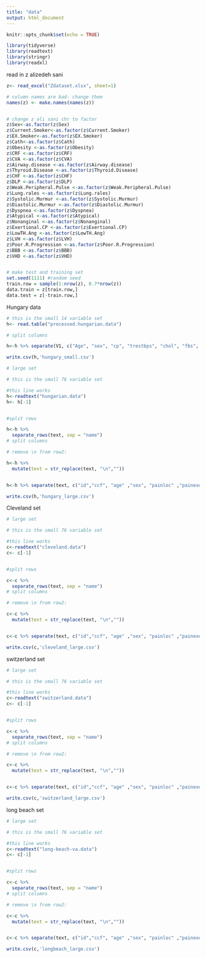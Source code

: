 ---
title: "data"
output: html_document
---

```{r setup, include=FALSE}
knitr::opts_chunk$set(echo = TRUE)

library(tidyverse)
library(readtext)
library(stringr)
library(readxl)
```


read in z alizedeh sani
```{r}
z<- read_excel("Zdataset.xlsx", sheet=1)

# column names are bad- change them
names(z) <- make.names(names(z))


# change z ali sani chr to factor
z$Sex<-as.factor(z$Sex)
z$Current.Smoker<-as.factor(z$Current.Smoker)
z$EX.Smoker<-as.factor(z$EX.Smoker)
z$Cath<-as.factor(z$Cath)
z$Obesity <-as.factor(z$Obesity)
z$CRF <-as.factor(z$CRF)
z$CVA <-as.factor(z$CVA)
z$Airway.disease <-as.factor(z$Airway.disease)
z$Thyroid.Disease <-as.factor(z$Thyroid.Disease)
z$CHF <-as.factor(z$CHF)
z$DLP <-as.factor(z$DLP)
z$Weak.Peripheral.Pulse <-as.factor(z$Weak.Peripheral.Pulse)
z$Lung.rales <-as.factor(z$Lung.rales)
z$Systolic.Murmur <-as.factor(z$Systolic.Murmur)
z$Diastolic.Murmur <-as.factor(z$Diastolic.Murmur)
z$Dyspnea <-as.factor(z$Dyspnea)
z$Atypical <-as.factor(z$Atypical)
z$Nonanginal <-as.factor(z$Nonanginal)
z$Exertional.CP <-as.factor(z$Exertional.CP)
z$LowTH.Ang <-as.factor(z$LowTH.Ang)
z$LVH <-as.factor(z$LVH)
z$Poor.R.Progression <-as.factor(z$Poor.R.Progression)
z$BBB <-as.factor(z$BBB)
z$VHD <-as.factor(z$VHD)


# make test and training set
set.seed(1111) #random seed   
train.row = sample(1:nrow(z), 0.7*nrow(z))  
data.train = z[train.row,]  
data.test = z[-train.row,]


```

Hungary data
```{r}
# this is the small 14 variable set
h<- read.table("processed.hungarian.data")

# split columns

h<-h %>% separate(V1, c("Age", "sex", "cp", "trestbps", "chol", "fbs", "restecg", "thalach", "exang", "oldpeak", "slope", "ca", "thal", "num"))

write.csv(h,'hungary_small.csv')
```

```{r}
# large set

# this is the small 76 variable set

#this line works
h<-readtext("hungarian.data")
h<- h[-1]


#split rows

h<-h %>% 
  separate_rows(text, sep = "name")
# split columns

# remove \n from row2:

h<-h %>%
  mutate(text = str_replace(text, "\n",""))


h<-h %>% separate(text, c("id","ccf", "age" ,"sex", "painloc" ,"painexer" ,"relrest" ,"pncaden" ,"cp", "trestbps","htn" , "chol","smoke" ,"cigs" , "years" ,"fbs", "dm" ,"famhist" ,"restecg", "ekgmo" ,"ekgday" , "ekgyr" ,"dig" ,"prop" ,"nitr" ,"pro" ,"diuretic" ,"proto" ,"thaldur" , "thaltime" ,"mets" ,"thalach","thalrest" ,"tpeaksbps" ,"tpeaksbpd" , "dummy" ,"trestbpd" ,"exang","xhypo" , "oldpeak", "slope", "r1dv5" ,"r1dv5e" ,"ca", "restckm" ,"exerckm" ,"restef" ,"restwm" ,"exeref", "exerwm"  ,"thal", "thalsev" , "thalpul" ,"earlobe" ,"cmo" ,"cday" ,"cyr" ,"num", "lmt" ,"ladprox" ,"laddist" , "diag" ,"cxmain" , "ramus" ,"om1" ,"om2" ,"rcaprox" ,"rcadist" ,"lvx1" ,"lvx2" ,"lvx3" ,"lvx4" ,"lvf" ,"cathef" ,"junk"))

write.csv(h,'hungary_large.csv')
```

Cleveland set
```{r}
# large set

# this is the small 76 variable set

#this line works
c<-readtext("cleveland.data")
c<- c[-1]


#split rows

c<-c %>% 
  separate_rows(text, sep = "name")
# split columns

# remove \n from row2:

c<-c %>%
  mutate(text = str_replace(text, "\n",""))


c<-c %>% separate(text, c("id","ccf", "age" ,"sex", "painloc" ,"painexer" ,"relrest" ,"pncaden" ,"cp", "trestbps","htn" , "chol","smoke" ,"cigs" , "years" ,"fbs", "dm" ,"famhist" ,"restecg", "ekgmo" ,"ekgday" , "ekgyr" ,"dig" ,"prop" ,"nitr" ,"pro" ,"diuretic" ,"proto" ,"thaldur" , "thaltime" ,"mets" ,"thalach","thalrest" ,"tpeaksbps" ,"tpeaksbpd" , "dummy" ,"trestbpd" ,"exang","xhypo" , "oldpeak", "slope", "r1dv5" ,"r1dv5e" ,"ca", "restckm" ,"exerckm" ,"restef" ,"restwm" ,"exeref", "exerwm"  ,"thal", "thalsev" , "thalpul" ,"earlobe" ,"cmo" ,"cday" ,"cyr" ,"num", "lmt" ,"ladprox" ,"laddist" , "diag" ,"cxmain" , "ramus" ,"om1" ,"om2" ,"rcaprox" ,"rcadist" ,"lvx1" ,"lvx2" ,"lvx3" ,"lvx4" ,"lvf" ,"cathef" ,"junk"))

write.csv(c,'cleveland_large.csv')
```

switzerland set
```{r}
# large set

# this is the small 76 variable set

#this line works
c<-readtext("switzerland.data")
c<- c[-1]


#split rows

c<-c %>% 
  separate_rows(text, sep = "name")
# split columns

# remove \n from row2:

c<-c %>%
  mutate(text = str_replace(text, "\n",""))


c<-c %>% separate(text, c("id","ccf", "age" ,"sex", "painloc" ,"painexer" ,"relrest" ,"pncaden" ,"cp", "trestbps","htn" , "chol","smoke" ,"cigs" , "years" ,"fbs", "dm" ,"famhist" ,"restecg", "ekgmo" ,"ekgday" , "ekgyr" ,"dig" ,"prop" ,"nitr" ,"pro" ,"diuretic" ,"proto" ,"thaldur" , "thaltime" ,"mets" ,"thalach","thalrest" ,"tpeaksbps" ,"tpeaksbpd" , "dummy" ,"trestbpd" ,"exang","xhypo" , "oldpeak", "slope", "r1dv5" ,"r1dv5e" ,"ca", "restckm" ,"exerckm" ,"restef" ,"restwm" ,"exeref", "exerwm"  ,"thal", "thalsev" , "thalpul" ,"earlobe" ,"cmo" ,"cday" ,"cyr" ,"num", "lmt" ,"ladprox" ,"laddist" , "diag" ,"cxmain" , "ramus" ,"om1" ,"om2" ,"rcaprox" ,"rcadist" ,"lvx1" ,"lvx2" ,"lvx3" ,"lvx4" ,"lvf" ,"cathef" ,"junk"))

write.csv(c,'switzerland_large.csv')
```


long beach set
```{r}
# large set

# this is the small 76 variable set

#this line works
c<-readtext("long-beach-va.data")
c<- c[-1]


#split rows

c<-c %>% 
  separate_rows(text, sep = "name")
# split columns

# remove \n from row2:

c<-c %>%
  mutate(text = str_replace(text, "\n",""))


c<-c %>% separate(text, c("id","ccf", "age" ,"sex", "painloc" ,"painexer" ,"relrest" ,"pncaden" ,"cp", "trestbps","htn" , "chol","smoke" ,"cigs" , "years" ,"fbs", "dm" ,"famhist" ,"restecg", "ekgmo" ,"ekgday" , "ekgyr" ,"dig" ,"prop" ,"nitr" ,"pro" ,"diuretic" ,"proto" ,"thaldur" , "thaltime" ,"mets" ,"thalach","thalrest" ,"tpeaksbps" ,"tpeaksbpd" , "dummy" ,"trestbpd" ,"exang","xhypo" , "oldpeak", "slope", "r1dv5" ,"r1dv5e" ,"ca", "restckm" ,"exerckm" ,"restef" ,"restwm" ,"exeref", "exerwm"  ,"thal", "thalsev" , "thalpul" ,"earlobe" ,"cmo" ,"cday" ,"cyr" ,"num", "lmt" ,"ladprox" ,"laddist" , "diag" ,"cxmain" , "ramus" ,"om1" ,"om2" ,"rcaprox" ,"rcadist" ,"lvx1" ,"lvx2" ,"lvx3" ,"lvx4" ,"lvf" ,"cathef" ,"junk"))

write.csv(c,'longbeach_large.csv')
```